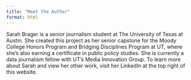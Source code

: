 ```yaml
---
title: "Meet the Author"
format: html
---
```



Sarah Brager is a senior journalism student at The University of Texas at Austin. She created this project as her senior capstone for the Moody College Honors Program and Bridging Disciplines Program at UT, where she's also earning a certificate in public policy studies. She is currently a data journalism fellow with UT's Media Innovation Group. To learn more about Sarah and view her other work, visit her LinkedIn at the top right of this website.